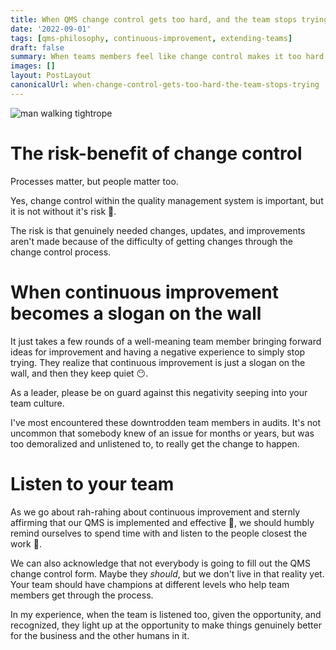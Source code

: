 ```yaml
---
title: When QMS change control gets too hard, and the team stops trying
date: '2022-09-01'
tags: [qms-philosophy, continuous-improvement, extending-teams]
draft: false
summary: When teams members feel like change control makes it too hard to make corrections and updates within the QMS, they simply stop trying.
images: []
layout: PostLayout
canonicalUrl: when-change-control-gets-too-hard-the-team-stops-trying
---
```


![man walking tightrope](/static/images/change_control_officeArtboard2x.png)

# The risk-benefit of change control

Processes matter, but people matter too.

Yes, change control within the quality management system is important, but it is not without it's risk 🤔.

The risk is that genuinely needed changes, updates, and improvements aren't made because of the difficulty of getting changes through the change control process.

# When continuous improvement becomes a slogan on the wall

It just takes a few rounds of a well-meaning team member bringing forward ideas for improvement and having a negative experience to simply stop trying. They realize that continuous improvement is just a slogan on the wall, and then they keep quiet 😶.

As a leader, please be on guard against this negativity seeping into your team culture.

I've most encountered these downtrodden team members in audits. It's not uncommon that somebody knew of an issue for months or years, but was too demoralized and unlistened to, to really get the change to happen.

# Listen to your team

As we go about rah-rahing about continuous improvement and sternly affirming that our QMS is implemented and effective 🤨, we should humbly remind ourselves to spend time with and listen to the people closest the work 🤝.

We can also acknowledge that not everybody is going to fill out the QMS change control form. Maybe they _should_, but we don't live in that reality yet. Your team should have champions at different levels who help team members get through the process.

In my experience, when the team is listened too, given the opportunity, and recognized, they light up at the opportunity to make things genuinely better for the business and the other humans in it.
